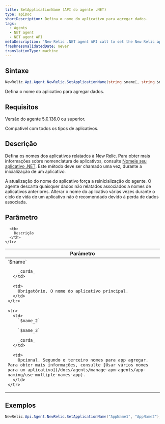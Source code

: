 ```yaml
---
title: SetApplicationName (API do agente .NET)
type: apiDoc
shortDescription: Defina o nome do aplicativo para agregar dados.
tags:
  - Agents
  - NET agent
  - NET agent API
metaDescription: 'New Relic .NET agent API call to set the New Relic app name, which controls data rollup.'
freshnessValidatedDate: never
translationType: machine
---
```


## Sintaxe

```cs
NewRelic.Api.Agent.NewRelic.SetApplicationName(string $name[, string $name_2, string $name_3])
```

Defina o nome do aplicativo para agregar dados.

## Requisitos

Versão do agente 5.0.136.0 ou superior.

Compatível com todos os tipos de aplicativos.

## Descrição

Defina os nomes dos aplicativos relatados à New Relic. Para obter mais informações sobre nomenclatura de aplicativos, consulte [Nomeie seu aplicativo .NET](/docs/agents/net-agent/installation-configuration/name-your-net-application). Este método deve ser chamado uma vez, durante a inicialização de um aplicativo.

<Callout variant="important">
  A atualização do nome do aplicativo força a reinicialização do agente. O agente descarta quaisquer dados não relatados associados a nomes de aplicativos anteriores. Alterar o nome do aplicativo várias vezes durante o ciclo de vida de um aplicativo não é recomendado devido à perda de dados associada.
</Callout>

## Parâmetro

<table>
  <thead>
    <tr>
      <th width="25%">
        Parâmetro
      </th>

      <th>
        Descrição
      </th>
    </tr>
  </thead>

  <tbody>
    <tr>
      <td>
        `$name`

        _corda_
      </td>

      <td>
        Obrigatório. O nome do aplicativo principal.
      </td>
    </tr>

    <tr>
      <td>
        `$name_2`

        `$name_3`

        _corda_
      </td>

      <td>
        Opcional. Segundo e terceiro nomes para app agregar. Para obter mais informações, consulte [Usar vários nomes para um aplicativo](/docs/agents/manage-apm-agents/app-naming/use-multiple-names-app).
      </td>
    </tr>
  </tbody>
</table>

## Exemplos

```cs
NewRelic.Api.Agent.NewRelic.SetApplicationName("AppName1", "AppName2");
```